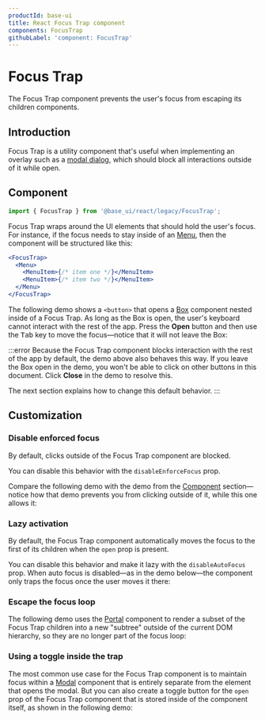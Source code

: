```yaml
---
productId: base-ui
title: React Focus Trap component
components: FocusTrap
githubLabel: 'component: FocusTrap'
---
```


# Focus Trap

<Description>
  The Focus Trap component prevents the user's focus from escaping its children components.
</Description>

<ComponentLinkHeader design={false} />

## Introduction

Focus Trap is a utility component that's useful when implementing an overlay such as a [modal dialog](/base-ui/react-modal/), which should block all interactions outside of it while open.

## Component

```jsx
import { FocusTrap } from '@base_ui/react/legacy/FocusTrap';
```

Focus Trap wraps around the UI elements that should hold the user's focus.
For instance, if the focus needs to stay inside of an [Menu](/base-ui/react-menu/), then the component will be structured like this:

```jsx
<FocusTrap>
  <Menu>
    <MenuItem>{/* item one */}</MenuItem>
    <MenuItem>{/* item two */}</MenuItem>
  </Menu>
</FocusTrap>
```

The following demo shows a `<button>` that opens a [Box](https://mui.com/material-ui/react-box/) component nested inside of a Focus Trap.
As long as the Box is open, the user's keyboard cannot interact with the rest of the app.
Press the **Open** button and then use the <kbd class="Kbd">Tab</kbd> key to move the focus—notice that it will not leave the Box:

<Demo demo="BasicFocusTrap" />

:::error
Because the Focus Trap component blocks interaction with the rest of the app by default, the demo above also behaves this way.
If you leave the Box open in the demo, you won't be able to click on other buttons in this document.
Click **Close** in the demo to resolve this.

The next section explains how to change this default behavior.
:::

## Customization

### Disable enforced focus

By default, clicks outside of the Focus Trap component are blocked.

You can disable this behavior with the `disableEnforceFocus` prop.

Compare the following demo with the demo from the [Component](#component) section—notice how that demo prevents you from clicking outside of it, while this one allows it:

<Demo demo="DisableEnforceFocus" />

### Lazy activation

By default, the Focus Trap component automatically moves the focus to the first of its children when the `open` prop is present.

You can disable this behavior and make it lazy with the `disableAutoFocus` prop.
When auto focus is disabled—as in the demo below—the component only traps the focus once the user moves it there:

<Demo demo="LazyFocusTrap" />

### Escape the focus loop

The following demo uses the [Portal](/base-ui/react-portal/) component to render a subset of the Focus Trap children into a new "subtree" outside of the current DOM hierarchy, so they are no longer part of the focus loop:

<Demo demo="PortalFocusTrap" />

### Using a toggle inside the trap

The most common use case for the Focus Trap component is to maintain focus within a [Modal](/base-ui/react-modal/) component that is entirely separate from the element that opens the modal.
But you can also create a toggle button for the `open` prop of the Focus Trap component that is stored inside of the component itself, as shown in the following demo:

<Demo demo="ContainedToggleTrappedFocus" />
